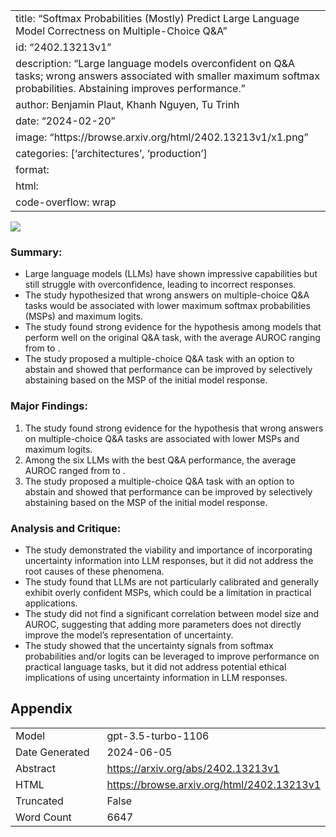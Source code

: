 
---
title: "Softmax Probabilities (Mostly) Predict Large Language Model Correctness on Multiple-Choice Q&A"
id: "2402.13213v1"
description: "Large language models overconfident on Q&A tasks; wrong answers associated with smaller maximum softmax probabilities. Abstaining improves performance."
author: Benjamin Plaut, Khanh Nguyen, Tu Trinh
date: "2024-02-20"
image: "https://browse.arxiv.org/html/2402.13213v1/x1.png"
categories: ['architectures', 'production']
format:
  html:
    code-overflow: wrap
---

![](https://browse.arxiv.org/html/2402.13213v1/x1.png)

### **Summary:**
- Large language models (LLMs) have shown impressive capabilities but still struggle with overconfidence, leading to incorrect responses.
- The study hypothesized that wrong answers on multiple-choice Q&A tasks would be associated with lower maximum softmax probabilities (MSPs) and maximum logits.
- The study found strong evidence for the hypothesis among models that perform well on the original Q&A task, with the average AUROC ranging from  to .
- The study proposed a multiple-choice Q&A task with an option to abstain and showed that performance can be improved by selectively abstaining based on the MSP of the initial model response.

### **Major Findings:**
1. The study found strong evidence for the hypothesis that wrong answers on multiple-choice Q&A tasks are associated with lower MSPs and maximum logits.
2. Among the six LLMs with the best Q&A performance, the average AUROC ranged from  to .
3. The study proposed a multiple-choice Q&A task with an option to abstain and showed that performance can be improved by selectively abstaining based on the MSP of the initial model response.

### **Analysis and Critique:**
- The study demonstrated the viability and importance of incorporating uncertainty information into LLM responses, but it did not address the root causes of these phenomena.
- The study found that LLMs are not particularly calibrated and generally exhibit overly confident MSPs, which could be a limitation in practical applications.
- The study did not find a significant correlation between model size and AUROC, suggesting that adding more parameters does not directly improve the model’s representation of uncertainty.
- The study showed that the uncertainty signals from softmax probabilities and/or logits can be leveraged to improve performance on practical language tasks, but it did not address potential ethical implications of using uncertainty information in LLM responses.

## Appendix

|          |          |
|----------|----------|
| Model     | gpt-3.5-turbo-1106       |
| Date Generated     | 2024-06-05       |
| Abstract | [https://arxiv.org/abs/2402.13213v1](https://arxiv.org/abs/2402.13213v1)        |
| HTML     | [https://browse.arxiv.org/html/2402.13213v1](https://browse.arxiv.org/html/2402.13213v1)       |
| Truncated       | False       |
| Word Count       | 6647       |